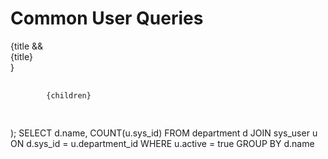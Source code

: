 # Common User Queries

  <div className="code-block">
    {title && <div className="code-block-title">{title}</div>}
    <pre className={`language-${language || 'text'}`}>
      <code className={`language-${language || 'text'}`}>
        {children}
      </code>
    </pre>
  </div>
);

<CodeBlock language="sql" title="Active Users by Department">
  SELECT d.name, COUNT(u.sys_id) 
  FROM department d
  JOIN sys_user u ON d.sys_id = u.department_id
  WHERE u.active = true
  GROUP BY d.name
</CodeBlock> 